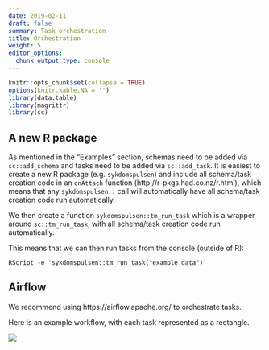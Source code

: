 ```yaml
---
date: 2019-02-11
draft: false
summary: Task orchestration
title: Orchestration
weight: 5
editor_options: 
  chunk_output_type: console
---
```


```r
knitr::opts_chunk$set(collapse = TRUE)
options(knitr.kable.NA = '')
library(data.table)
library(magrittr)
library(sc)
```

## A new R package

As mentioned in the "Examples" section, schemas need to be added via `sc::add_schema` and tasks need to be added via `sc::add_task`. It is easiest to create a new R package (e.g. `sykdomspulsen`) and include all schema/task creation code in an `onAttach` function (http://r-pkgs.had.co.nz/r.html), which means that any `sykdomspulsen::` call will automatically have all schema/task creation code run automatically.

We then create a function `sykdomspulsen::tm_run_task` which is a wrapper around `sc::tm_run_task`, with all schema/task creation code run automatically.

This means that we can then run tasks from the console (outside of R):

```
RScript -e 'sykdomspulsen::tm_run_task("example_data")'
```

## Airflow

We recommend using https://airflow.apache.org/ to orchestrate tasks.

Here is an example workflow, with each task represented as a rectangle.

![](airflow.png)


